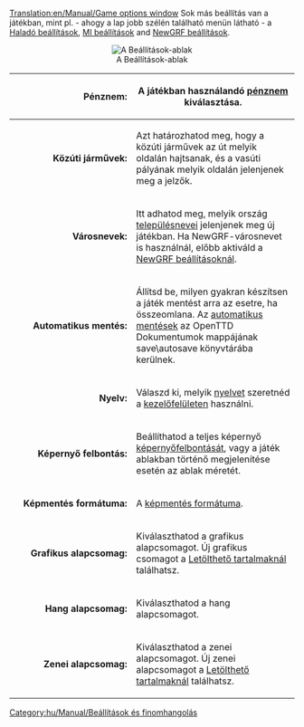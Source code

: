 [[Translation:en/Manual/Game options window]]
{{hu/Tartalomjegyzék}}
Sok más beállítás van a játékban, mint pl. - ahogy a lap jobb szélén található menün látható - a [[hu/Haladó beállítások|Haladó beállítások]], [[hu/MI beállítások|MI beállítások]] and [[hu/Manual/NewGRF|NewGRF beállítások]].  


<center>[[File:hu/Manual/Game options.png|center|frame|A Beállítások-ablak]]</center>
{| cellpadding=15px 
|- 
! width="200px" align="right"|Pénznem:
| A játékban használandó [[hu/Archive/Manual/Settings/Pénznem|pénznem]] kiválasztása.
|-
| align="right" | <b>Közúti járművek: </b>|| Azt határozhatod meg, hogy a közúti járművek az út melyik oldalán hajtsanak, és a vasúti pályának melyik oldalán jelenjenek meg a jelzők.
|-
| align="right" | <b>Városnevek:</b>
| Itt adhatod meg, melyik ország [[hu/Településnevek|településnevei]] jelenjenek meg új játékban. Ha NewGRF-városnevet is használnál, előbb aktiváld a [[hu/Manual/NewGRF|NewGRF beállításoknál]].
|-
| align="right" |<b> Automatikus mentés:</b> 
| Állítsd be, milyen gyakran készítsen a játék mentést arra az esetre, ha összeomlana. Az [[hu/Autosave|automatikus mentések]] az OpenTTD Dokumentumok mappájának save\autosave könyvtárába kerülnek. 
|-
| align="right" | <b>Nyelv: </b>
| Válaszd ki, melyik [[hu/Archive/Manual/Settings/Language|nyelvet]] szeretnéd a [[hu/Manual/Felhasználói felület|kezelőfelületen]] használni. 
|-
| align="right" | <b>Képernyő felbontás: </b>
| Beállíthatod a teljes képernyő [[hu/Archive/Manual/Settings/Resolution|képernyőfelbontását]], vagy a játék ablakban történő megjelenítése esetén az ablak méretét.
|-
| align="right" | <b>Képmentés formátuma: </b>
| A [[hu/Archive/Manual/Settings/Screenshot format|képmentés formátuma]].
|-
| align="right" | <b>Grafikus alapcsomag: </b>
| Kiválaszthatod a grafikus alapcsomagot. Új grafikus csomagot a [[hu/Manual/Letölthető tartalmak|Letölthető tartalmaknál]] találhatsz. 
|-
| align="right" | <b>Hang alapcsomag: </b>
| Kiválaszthatod a hang alapcsomagot. 
|-
| align="right" | <b>Zenei alapcsomag:</b> 
| Kiválaszthatod a zenei alapcsomagot. Új zenei alapcsomagot a [[hu/Manual/Letölthető tartalmak|Letölthető tartalmaknál]] találhatsz. 
|}



[[Category:hu/Manual/Beállítások és finomhangolás]]
